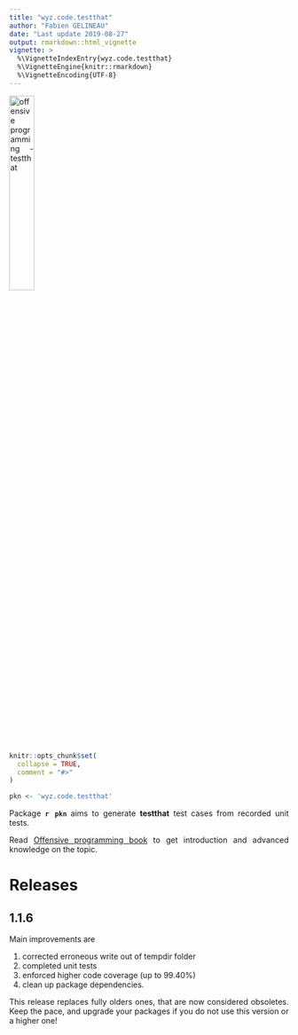 ```yaml
---
title: "wyz.code.testthat"
author: "Fabien GELINEAU"
date: "Last update 2019-08-27"
output: rmarkdown::html_vignette
vignette: >
  %\VignetteIndexEntry{wyz.code.testthat}
  %\VignetteEngine{knitr::rmarkdown}
  %\VignetteEncoding{UTF-8}
---
```


<style>
body {
text-align: justify}
</style>

<image src='op-hexsticker-transparent-testthat.png' alt='offensive programming - testthat' style='width:30%'/>

```r
knitr::opts_chunk$set(
  collapse = TRUE,
  comment = "#>"
)
```

```r
pkn <- 'wyz.code.testthat'
```


Package **`r pkn`**  aims to generate **testthat** test cases from recorded unit tests.

Read [Offensive programming book](https://neonira.github.io/offensiveProgrammingBook/) to get introduction and advanced knowledge on the topic. 


# Releases 

## 1.1.6

Main improvements are 

1. corrected erroneous write out of tempdir folder
1. completed unit tests
1. enforced higher code coverage (up to 99.40%)
1. clean up package dependencies. 


This release replaces fully olders ones, that are now considered obsoletes. Keep the pace, and 
upgrade your packages if you do not use this version or a higher one!

